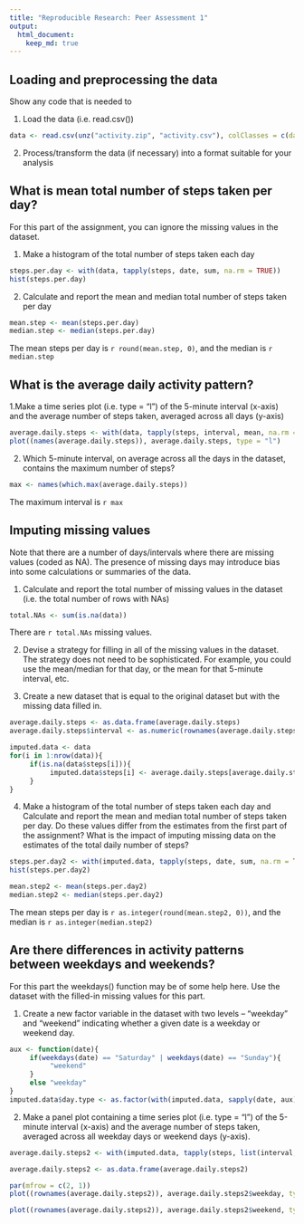 ```yaml
---
title: "Reproducible Research: Peer Assessment 1"
output: 
  html_document:
    keep_md: true
---
```



## Loading and preprocessing the data

Show any code that is needed to

1. Load the data (i.e. read.csv())

```r
data <- read.csv(unz("activity.zip", "activity.csv"), colClasses = c(date = "Date"))

```

2. Process/transform the data (if necessary) into a format suitable for your analysis

## What is mean total number of steps taken per day?

For this part of the assignment, you can ignore the missing values in the dataset.

1. Make a histogram of the total number of steps taken each day

```r
steps.per.day <- with(data, tapply(steps, date, sum, na.rm = TRUE))
hist(steps.per.day)
```

2. Calculate and report the mean and median total number of steps taken per day

```r
mean.step <- mean(steps.per.day)
median.step <- median(steps.per.day)
```

The mean steps per day is `r round(mean.step, 0)`, and the median is `r median.step`

## What is the average daily activity pattern?

1.Make a time series plot (i.e. type = "l") of the 5-minute interval (x-axis) and the average number of steps taken, averaged across all days (y-axis)

```r
average.daily.steps <- with(data, tapply(steps, interval, mean, na.rm = TRUE))
plot((names(average.daily.steps)), average.daily.steps, type = "l")
```  

2. Which 5-minute interval, on average across all the days in the dataset, contains the maximum number of steps?

```r
max <- names(which.max(average.daily.steps))
```

The maximum interval is `r max`

## Imputing missing values

Note that there are a number of days/intervals where there are missing values (coded as NA). The presence of missing days may introduce bias into some calculations or summaries of the data.

1. Calculate and report the total number of missing values in the dataset (i.e. the total number of rows with NAs)

```r
total.NAs <- sum(is.na(data))
```

There are `r total.NAs` missing values.

2. Devise a strategy for filling in all of the missing values in the dataset. The strategy does not need to be sophisticated. For example, you could use the mean/median for that day, or the mean for that 5-minute interval, etc.

3. Create a new dataset that is equal to the original dataset but with the missing data filled in.

```r
average.daily.steps <- as.data.frame(average.daily.steps)
average.daily.steps$interval <- as.numeric(rownames(average.daily.steps))

imputed.data <- data
for(i in 1:nrow(data)){
     if(is.na(data$steps[i])){
          imputed.data$steps[i] <- average.daily.steps[average.daily.steps$interval == imputed.data$interval[i], ]$average.daily.steps
     }
}
```

4. Make a histogram of the total number of steps taken each day and Calculate and report the mean and median total number of steps taken per day. Do these values differ from the estimates from the first part of the assignment? What is the impact of imputing missing data on the estimates of the total daily number of steps?


```r
steps.per.day2 <- with(imputed.data, tapply(steps, date, sum, na.rm = TRUE))
hist(steps.per.day2)

mean.step2 <- mean(steps.per.day2)
median.step2 <- median(steps.per.day2)
```

The mean steps per day is `r as.integer(round(mean.step2, 0))`, and the median is `r as.integer(median.step2)`

## Are there differences in activity patterns between weekdays and weekends?

For this part the weekdays() function may be of some help here. Use the dataset with the filled-in missing values for this part.

1. Create a new factor variable in the dataset with two levels -- "weekday" and "weekend" indicating whether a given date is a weekday or weekend day.

```r
aux <- function(date){
     if(weekdays(date) == "Saturday" | weekdays(date) == "Sunday"){
          "weekend"
     }
     else "weekday"
}
imputed.data$day.type <- as.factor(with(imputed.data, sapply(date, aux)))

```

2. Make a panel plot containing a time series plot (i.e. type = "l") of the 5-minute interval (x-axis) and the average number of steps taken, averaged across all weekday days or weekend days (y-axis).

```r
average.daily.steps2 <- with(imputed.data, tapply(steps, list(interval, day.type), mean))

average.daily.steps2 <- as.data.frame(average.daily.steps2)

par(mfrow = c(2, 1))
plot((rownames(average.daily.steps2)), average.daily.steps2$weekday, type = "l")

plot((rownames(average.daily.steps2)), average.daily.steps2$weekend, type = "l")
```